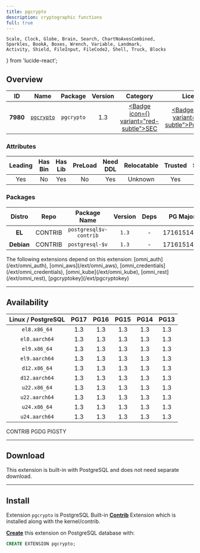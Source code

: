 ```yaml
---
title: pgcrypto
description: cryptographic functions
full: true
---
```


    Scale, Clock, Globe, Brain, Search, ChartNoAxesCombined,
    Sparkles, BookA, Boxes, Wrench, Variable, Landmark,
    Activity, Shield, FileInput, FileCode2, Shell, Truck, Blocks
} from 'lucide-react';

## Overview

| <TooltipIconButton tooltip="Extension unique identifier" side="top">ID</TooltipIconButton> | <TooltipIconButton tooltip="Extension name" side="top">Name</TooltipIconButton> | <TooltipIconButton tooltip="Package name for installation" side="top">Package</TooltipIconButton> | <TooltipIconButton tooltip="Latest available extension version" side="top">Version</TooltipIconButton> | <TooltipIconButton tooltip="Extension category" side="top">Category</TooltipIconButton> | <TooltipIconButton tooltip="Open source license" side="top">License</TooltipIconButton> | <TooltipIconButton tooltip="Programming language" side="top">Lang</TooltipIconButton> |
|:--------:|:--------:|:----------:|:--------------:|:---------------------------------------:|:------------------------------------------------------:|:----:|
| **7980** | [`pgcrypto`](https://www.postgresql.org/docs/current/pgcrypto.html) | `pgcrypto` | 1.3 | <a href="/ext/sec" className="no-underline"><Badge icon={<Shield />} variant="red-subtle">SEC</Badge></a> | <a href="/ext/list/license#postgresql" className="no-underline"><Badge icon={<Scale />} variant="blue-subtle">PostgreSQL</Badge></a> | <a href="/ext/list/lang#c"><Badge icon={<FileCode2 />} variant="blue-subtle">C</Badge></a> |

### Attributes

| <TooltipIconButton tooltip="The Primary Leading extension in the Package" side="top">Leading</TooltipIconButton> | <TooltipIconButton tooltip="Contains binary utils" side="top">Has Bin</TooltipIconButton> | <TooltipIconButton tooltip="Contains .so shared library files" side="top">Has Lib</TooltipIconButton> | <TooltipIconButton tooltip="Requires preloading via shared_preload_libraries" side="top">PreLoad</TooltipIconButton> | <TooltipIconButton tooltip="Requires CREATE EXTENSION DDL command" side="top">Need DDL</TooltipIconButton> | <TooltipIconButton tooltip="Can be installed in any schema" side="top">Relocatable</TooltipIconButton> | <TooltipIconButton tooltip="Can be created by non-superuser" side="top">Trusted</TooltipIconButton> | <TooltipIconButton tooltip="Schemas used by this extension" side="top">Schemas</TooltipIconButton> |
|:-------:|:-------:|:-------:|:-------:|:--------:|:-----------:|:-------:|:-------:|
| Yes | No | Yes | No | Yes | Unknown | Yes | - |

### Packages

| <TooltipIconButton tooltip="Linux distribution family, EL or Debian" side="top">Distro</TooltipIconButton> | <TooltipIconButton tooltip="Package repository" side="top">Repo</TooltipIconButton> | <TooltipIconButton tooltip="The RPM/DEB Package Name Pattern (replace $v with real pg major)" side="top">Package Name</TooltipIconButton> | <TooltipIconButton tooltip="Latest package version" side="top">Version</TooltipIconButton> | <TooltipIconButton tooltip="RPM/DEB Package dependencies" side="top">Deps</TooltipIconButton> | <TooltipIconButton tooltip="Available in these PostgreSQL Major Versions" side="top">PG Major</TooltipIconButton> |
|:----------:|:--------:|:------------------------:|:-----------:|:------------:|:------------------:|
|   **EL**   | <Badge variant="green-subtle"><span className="font-bold">CONTRIB</span></Badge> | `postgresql$v-contrib` | `1.3` | - | <Badge variant="green-subtle">17</Badge><Badge variant="green-subtle">16</Badge><Badge variant="green-subtle">15</Badge><Badge variant="green-subtle">14</Badge><Badge variant="green-subtle">13</Badge> |
| **Debian** | <Badge variant="green-subtle"><span className="font-bold">CONTRIB</span></Badge> | `postgresql-$v` | `1.3` | - | <Badge variant="green-subtle">17</Badge><Badge variant="green-subtle">16</Badge><Badge variant="green-subtle">15</Badge><Badge variant="green-subtle">14</Badge><Badge variant="green-subtle">13</Badge> |


<Callout title="Dependent Extensions" type="info">
    The following extensions depend on this extension: [omni_auth](/ext/omni_auth), [omni_aws](/ext/omni_aws), [omni_credentials](/ext/omni_credentials), [omni_kube](/ext/omni_kube), [omni_rest](/ext/omni_rest), [pgcryptokey](/ext/pgcryptokey)
</Callout>


------

## Availability

| <TooltipIconButton tooltip="Linux Distro Arch / PostgreSQL Major Version" side="top">Linux / PostgreSQL </TooltipIconButton> | **PG17** | **PG16** | **PG15** | **PG14** | **PG13** |
|:-----:|:-----:|:-----:|:-----:|:-----:|:-----:|
| `el8.x86_64` | <Badge variant="green-subtle">1.3</Badge> | <Badge variant="green-subtle">1.3</Badge> | <Badge variant="green-subtle">1.3</Badge> | <Badge variant="green-subtle">1.3</Badge> | <Badge variant="green-subtle">1.3</Badge> |
| `el8.aarch64` | <Badge variant="green-subtle">1.3</Badge> | <Badge variant="green-subtle">1.3</Badge> | <Badge variant="green-subtle">1.3</Badge> | <Badge variant="green-subtle">1.3</Badge> | <Badge variant="green-subtle">1.3</Badge> |
| `el9.x86_64` | <Badge variant="green-subtle">1.3</Badge> | <Badge variant="green-subtle">1.3</Badge> | <Badge variant="green-subtle">1.3</Badge> | <Badge variant="green-subtle">1.3</Badge> | <Badge variant="green-subtle">1.3</Badge> |
| `el9.aarch64` | <Badge variant="green-subtle">1.3</Badge> | <Badge variant="green-subtle">1.3</Badge> | <Badge variant="green-subtle">1.3</Badge> | <Badge variant="green-subtle">1.3</Badge> | <Badge variant="green-subtle">1.3</Badge> |
| `d12.x86_64` | <Badge variant="green-subtle">1.3</Badge> | <Badge variant="green-subtle">1.3</Badge> | <Badge variant="green-subtle">1.3</Badge> | <Badge variant="green-subtle">1.3</Badge> | <Badge variant="green-subtle">1.3</Badge> |
| `d12.aarch64` | <Badge variant="green-subtle">1.3</Badge> | <Badge variant="green-subtle">1.3</Badge> | <Badge variant="green-subtle">1.3</Badge> | <Badge variant="green-subtle">1.3</Badge> | <Badge variant="green-subtle">1.3</Badge> |
| `u22.x86_64` | <Badge variant="green-subtle">1.3</Badge> | <Badge variant="green-subtle">1.3</Badge> | <Badge variant="green-subtle">1.3</Badge> | <Badge variant="green-subtle">1.3</Badge> | <Badge variant="green-subtle">1.3</Badge> |
| `u22.aarch64` | <Badge variant="green-subtle">1.3</Badge> | <Badge variant="green-subtle">1.3</Badge> | <Badge variant="green-subtle">1.3</Badge> | <Badge variant="green-subtle">1.3</Badge> | <Badge variant="green-subtle">1.3</Badge> |
| `u24.x86_64` | <Badge variant="green-subtle">1.3</Badge> | <Badge variant="green-subtle">1.3</Badge> | <Badge variant="green-subtle">1.3</Badge> | <Badge variant="green-subtle">1.3</Badge> | <Badge variant="green-subtle">1.3</Badge> |
| `u24.aarch64` | <Badge variant="green-subtle">1.3</Badge> | <Badge variant="green-subtle">1.3</Badge> | <Badge variant="green-subtle">1.3</Badge> | <Badge variant="green-subtle">1.3</Badge> | <Badge variant="green-subtle">1.3</Badge> |

<Badge variant="green-subtle"><span className="font-black">CONTRIB</span></Badge> <Badge variant="blue-subtle"><span className="font-black">PGDG</span></Badge> <Badge variant="amber-subtle"><span className="font-black">PIGSTY</span></Badge>

------

## Download

This extension is built-in with PostgreSQL and does not need separate download.

------

## Install

Extension `pgcrypto` is PostgreSQL Built-in [**Contrib**](/ext/list/contrib) Extension which is installed along with the kernel/contrib.

[**Create**](/docs/pgsql/extension/create) this extension on PostgreSQL database with:

```sql
CREATE EXTENSION pgcrypto;
```



